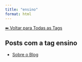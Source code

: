 ```yaml
---
title: "ensino"
format: html
---
```


[⬅ Voltar para Todas as Tags](../tags.qmd)

## Posts com a tag **ensino**

- [Sobre o Blog](/posts/pessoal/sobre-o-blog.html)
